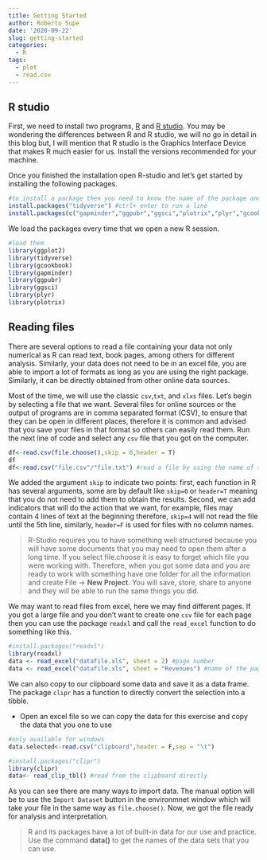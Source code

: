 ```yaml
---
title: Getting Started
author: Roberto Supe
date: '2020-09-22'
slug: getting-started
categories:
  - R
tags:
  - plot
  - read.csv
---
```


## R studio

First, we need to install two programs, [R](https://cran.r-project.org/) and [R studio](https://rstudio.com/products/rstudio/download/#download). You may be wondering the differences between R and R studio, we will no go in detail in this blog but, I will mention that R studio is the Graphics Interface Device that makes R much easier for us. Install the versions recommended for your machine. 

Once you finished the installation open R-studio and let's get started by installing the following packages.

```r
#to install a package then you need to know the name of the package and run the following code
install.packages("tidyverse") #ctrl+ enter to run a line
install.packages(c("gapminder","ggpubr","ggsci","plotrix","plyr","gcookbook")) #multiple packages in one line
```

We load the packages every time that we open a new R session.

```r
#load them
library(ggplot2)
library(tidyverse)
library(gcookbook)
library(gapminder)
library(ggpubr)
library(ggsci)
library(plyr)
library(plotrix)
```


## Reading files

There are several options to read a file containing your data not only numerical as R can read text, book pages, among others for different analysis. Similarly, your data does not need to be in an excel file, you are able to import a lot of formats as long as you are using the right package. Similarly, it can be directly obtained from other online data sources. 

Most of the time, we will use the classic `csv`,`txt`, and `xlxs` files. Let's begin by selecting a file that we want. Several files for online sources or the output of programs are in comma separated format (CSV), to ensure that they can be open in different places, therefore it is common and advised that you save your files in that format so others can easily read them. Run the next line of code and select any `csv` file that you got on the computer. 

```r
df<-read.csv(file.choose(),skip = 0,header = T)
df
df<-read.csv("file.csv"/"file.txt") #read a file by using the name of the file 
```

We added the argument `skip` to indicate two points: first, each function in R has several arguments, some are by default like `skip=0` or `header=T` meaning that you do not need to add them to obtain the results. Second, we can add indicators that will do the action that we want, for example, files may contain 4 lines of text at the beginning therefore, `skip=4` will not read the file until the 5th line, similarly, `header=F` is used for files with no column names. 

> R-Studio requires you to have something well structured because you will have some documents that you may need to open them after a long time. If you select file.choose it is easy to forget which file you were working with. Therefore, when you got some data and you are ready to work with something have one folder for all the information and create File -> **New Project**. You will save, store, share to anyone and they will be able to run the same things you did.

We may want to read files from excel, here we may find different pages. If you got a large file and you don't want to create one `csv` file for each page then you can use the package `readxl` and call the `read_excel` function to do something like this.

```r
#install.packages("readxl")
library(readxl)
data <- read_excel("datafile.xls", sheet = 2) #page number
data <- read_excel("datafile.xls", sheet = "Revenues") #name of the page
```


We can also copy to our clipboard some data and save it as a data frame. The package `clipr` has a function to directly convert the selection into a tibble.  

* Open an excel file so we can copy the data for this exercise and copy the data that you one to use

```r
#only available for windows
data.selected<-read.csv("clipboard",header = F,sep = "\t")

#install.packages("clipr")
library(clipr)
data<- read_clip_tbl() #read from the clipboard directly

```

As you can see there are many ways to import data. The manual option will be to use the `Import Dataset` button in the environmnet window which will take your file in the same way as `file.choose()`. Now, we got the file ready for analysis and interpretation. 

> R and its packages have a lot of built-in data for our use and practice. Use the command **data()** to get the names of the data sets that you can use.